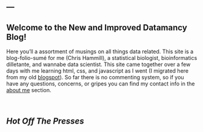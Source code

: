 ---
---

<script>
  $(document).ready(function(){
    $("#blogpost").load("posts/statsvsdata.html div.main-container",
    function(){
      $("#blogpost").find(".navbar").remove();
      $('pre code').each(function(i, block) {
        hljs.highlightBlock(block);
      });
    });
  });
</script>


Welcome to the New and Improved Datamancy Blog!
-----------------------------------------------

Here you'll a assortment of musings on all things data related. This site is a blog-folio-sum&eacute; for me (Chris Hammill), a statistical biologist, bioinformatics dilletante, and wannabe data scientist. This site came together over a few days with me learning html, css, and javascript as I went (I migrated here from my old [blogspot](www.datamancy.blogspot.ca)). So far there is no commenting system, so if you have any questions, concerns, or gripes you can find my contact info in the [about me](/pages/aboutMe.html) section.

<br>

*Hot Off The Presses*
----------------------

<div id='blogpost'></div>